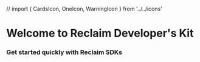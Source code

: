 // import { CardsIcon, OneIcon, WarningIcon } from '../../icons'

# Welcome to Reclaim Developer's Kit
 
### Get started quickly with Reclaim SDKs
<div>
<br></br>
<Cards>
    <Card title="Integrate with your backend" href="/node"/>
    <Card title="React" href="" />
    <Card title="React Native" href="" />
</Cards>
</div>